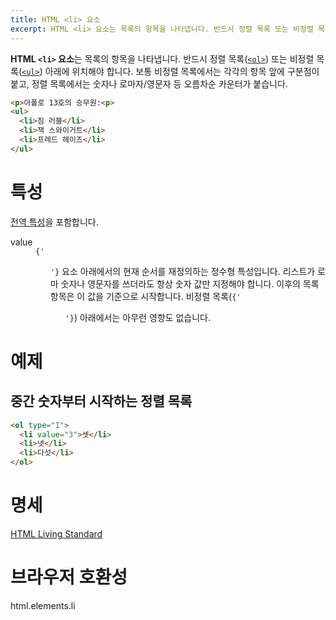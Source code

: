 ```yaml
---
title: HTML <li> 요소
excerpt: HTML <li> 요소는 목록의 항목을 나타냅니다. 반드시 정렬 목록 또는 비정렬 목록 아래에 위치해야 합니다.
---
```


**HTML `<li>` 요소**는 목록의 항목을 나타냅니다. 반드시 정렬 목록([`<ol>`](./ol)) 또는 비정렬 목록([`<ul>`](./ul)) 아래에 위치해야 합니다. 보통 비정렬 목록에서는 각각의 항목 앞에 구분점이 붙고, 정렬 목록에서는 숫자나 로마자/영문자 등 오름차순 카운터가 붙습니다.

```html name=main
<p>아폴로 13호의 승무원:<p>
<ul>
  <li>짐 러블</li>
  <li>잭 스와이거트</li>
  <li>프레드 헤이즈</li>
</ul>
```

<LiveExample height={120} name="main" />

# 특성

[전역 특성](/docs/Web/HTML/Global_attributes)을 포함합니다.

<dl>
  <Term>value</Term>
  <dd>
    <Anchor href="./ol"><code>{'<ol>'}</code></Anchor> 요소 아래에서의 현재 순서를 재정의하는 정수형 특성입니다. 리스트가 로마 숫자나 영문자를 쓰더라도 항상 숫자 값만 지정해야 합니다. 이후의 목록 항목은 이 값을 기준으로 시작합니다. 비정렬 목록(<Anchor href="./ul"><code>{'<ul>'}</code></Anchor>) 아래에서는 아무런 영향도 없습니다.
  </dd>
</dl>

# 예제

## 중간 숫자부터 시작하는 정렬 목록

```html
<ol type="I">
  <li value="3">셋</li>
  <li>넷</li>
  <li>다섯</li>
</ol>
```

# 명세

[HTML Living Standard](https://html.spec.whatwg.org/multipage/semantics.html#the-li-element)

# 브라우저 호환성

<BrowserCompat>html.elements.li</BrowserCompat>
